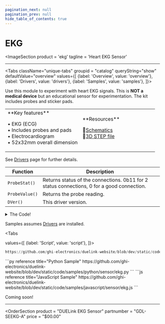 ```yaml
---
pagination_next: null
pagination_prev: null
hide_table_of_contents: true
---
```



# EKG

<ImageSection
    product = 'ekg'
    tagline = 'Heart EKG Sensor'
></ImageSection>

---

<Tabs className="unique-tabs" groupid = "catalog" queryString="show" defaultValue="overview"
  values={[
    {label: 'Overview', value: 'overview'},
    {label: 'Drivers', value: 'drivers'},
    {label: 'Samples', value: 'samples'},
  ]}>

<TabItem value="overview">

Use this module to experiment with heart EKG signals. This is **NOT a medical device** but an educational sensor for experimentation. The kit includes probes and sticker pads.

<table><td width='50%'>
**Key features**

• EKG (ECG) <br/>
• Includes probes and pads<br/>
• Electrocardiogram <br/>
• 52x32mm overall dimension<br/>

</td><td width='50%'>
**Resources**

📄[Schematics](pathname:///sch/gdl-seekg-a.pdf)<br/>
🔩[3D STEP file](pathname:///3d/gdl-seekg-a.step)<br/>

</td></table>
</TabItem>

<TabItem value="drivers">

See [Drivers](../../engine/drivers) page for further details.

Function | Description
--- | ---
`ProbeStat()` | Returns status of the connections. 0b11 for 2 status connections, 0 for a good connection.
`ProbeValue()` | Returns the probe reading.
`DVer()` | This driver version.

<details>
  <summary>The Code!</summary>

```py reference title="EKG Driver"
https://github.com/ghi-electronics/duelink-website/blob/dev/static/code/drivers/sensor/ekg.txt
```

</details>
</TabItem>

<TabItem value="samples">

Samples assumes [Drivers](../../engine/drivers) are installed.

<Tabs

  values={[
    {label: 'Script', value: 'script'},
]}>

<TabItem value="script">

```py reference title="Script Sample"
https://github.com/ghi-electronics/duelink-website/blob/dev/static/code/samples/script/sensor/ekg.txt
```
</TabItem>

<TabItem value="py">
```py reference title="Python Sample"
https://github.com/ghi-electronics/duelink-website/blob/dev/static/code/samples/python/sensor/ekg.py
```
</TabItem>

<TabItem value="js">
```js reference title="JavaScript Sample"
https://github.com/ghi-electronics/duelink-website/blob/dev/static/code/samples/javascript/sensor/ekg.js
```

</TabItem>

</Tabs>

</TabItem>

<TabItem value="projects">Coming soon!</TabItem>

</Tabs>

---

<OrderSection
    product = "DUELink EKG Sensor"
    partnumber = "GDL-SEEKG-A"
    price = "$00.00"
></OrderSection>
